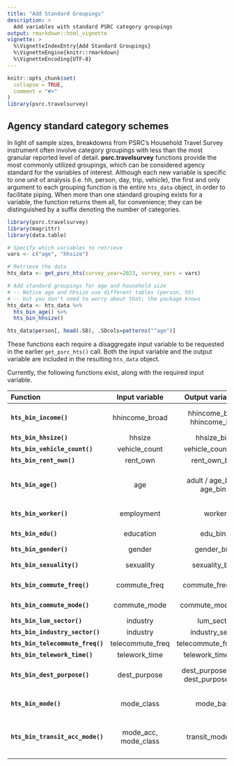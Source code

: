 ```yaml
---
title: "Add Standard Groupings"
description: >
  Add variables with standard PSRC category groupings
output: rmarkdown::html_vignette
vignette: >
  %\VignetteIndexEntry{Add Standard Groupings}
  %\VignetteEngine{knitr::rmarkdown}
  %\VignetteEncoding{UTF-8}
---
```


```r
knitr::opts_chunk$set(
  collapse = TRUE,
  comment = "#>"
)
library(psrc.travelsurvey)
```

## Agency standard category schemes

In light of sample sizes, breakdowns from PSRC's Household Travel Survey instrument often involve category groupings with less than the most granular reported level of detail. **psrc.travelsurvey** functions provide the most commonly utilized groupings, which can be considered agency standard for the variables of interest. Although each new variable is specific to one unit of analysis (i.e. hh, person, day, trip, vehicle), the first and only argument to each grouping function is the entire `hts_data` object, in order to facilitate piping. When more than one standard grouping exists for a variable, the function returns them all, for convenience; they can be distinguished by a suffix denoting the number of categories.

```r
library(psrc.travelsurvey)
library(magrittr)
library(data.table)

# Specify which variables to retrieve
vars <- c("age", "hhsize")

# Retrieve the data
hts_data <- get_psrc_hts(survey_year=2023, survey_vars = vars) 

# Add standard groupings for age and household size
# -- Notice age and hhsize use different tables (person, hh)
# -- but you don't need to worry about that; the package knows
hts_data <- hts_data %>% 
  hts_bin_age() %>%
  hts_bin_hhsize()

hts_data$person[, head(.SD), .SDcols=patterns("^age")]

```

These functions each require a disaggregate input variable to be requested in the earlier `get_psrc_hts()` call. Both the input variable and the output variable are included in the resulting `hts_data` object.

Currently, the following functions exist, along with the required input variable.


|           Function               |  Input variable  |           Output variable(s)          |                 Breakpoints                |
|:---------------------------------|:----------------:|:-------------------------------------:|:------------------------------------------:|
| **`hts_bin_income()`**           | hhincome_broad   | hhincome_bin3 / <br>hhincome_bin5     |  $50K ]( $100K **or**<br> $25K ]( $50K ]( $75K ]( $100K |
| **`hts_bin_hhsize()`**           | hhsize           | hhsize_bin4                           |  1 • 2 • 3 • 4+                            |
| **`hts_bin_vehicle_count()`**    | vehicle_count    | vehicle_count_bin4                    |  1 • 2 • 3 • 4+                            |
| **`hts_bin_rent_own()`**         | rent_own         | rent_own_bin2                         |  rent • own                                |
| **`hts_bin_age()`**              | age              | adult / age_bin3 / <br>age_bin5       | 18[ **or** 18 )[ 64 )[ 65 **or**<br> 18 )[ 25 )[ 45 )[ 65 |
| **`hts_bin_worker()`**           | employment       | worker                                |  worker • non-worker                       |
| **`hts_bin_edu()`**              | education        | edu_bin2                              |  Less )[ Bachelors+                        |
| **`hts_bin_gender()`**           | gender           | gender_bin3                           |  m • f • nb/oth                            |
| **`hts_bin_sexuality()`**        | sexuality        | sexuality_bin3                        |  hetero • LGBTQ+ • Missing                 |
| **`hts_bin_commute_freq()`**     | commute_freq     | commute_freq_bin6                     |  Less • 1 • 2 • 3 • 4 • 5+ days/week       |
| **`hts_bin_commute_mode()`**     | commute_mode     | commute_mode_bin5                     |  SOV • HOV • trnst • w/b • oth             |
| **`hts_bin_lum_sector()`**       | industry         | lum_sector                            |  (13 sectors)                              |
| **`hts_bin_industry_sector()`**  | industry         | industry_sector                       |  (8 sectors)                               |
| **`hts_bin_telecommute_freq()`** | telecommute_freq | telecommute_freq_bin4                 |  Less )[ 1 )[ 3 )[ 5+                      |
| **`hts_bin_telework_time()`**    | telework_time    | telework_time_bin3                    |  Less )[ 3 )[ 6 hrs                        |
| **`hts_bin_dest_purpose()`**     | dest_purpose     | dest_purpose_bin4 / <br>dest_purpose_bin9 | Home • Work • Social/Rec/Eat • Errand  |
| **`hts_bin_mode()`**             | mode_class       | mode_basic                           |Walk/Bike/Other • Transit • Carpool • Drive alone|
| **`hts_bin_transit_acc_mode()`** | mode_acc, mode_class| transit_mode_acc                  |Walked or jogged • Bike/Micromobility • Vehicular|
|                                  |                  |                                       |                                            |
